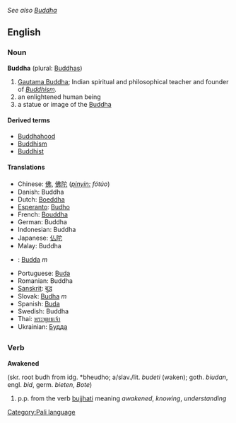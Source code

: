 ''See also [[Buddha]]''<!--collins and encarta both give the lowercase spelling first-->
==English==
=== Noun ===
'''Buddha''' (plural: [[Buddhas]])<!-- proper noun plural? or proper and common senses? -->

# [[en:Gautama Buddha|Gautama Buddha]]; Indian spiritual and philosophical teacher and founder of ''[[Buddhism]].''
# an enlightened human being
# a statue or image of the [[Buddha]]

==== Derived terms ====
*[[Buddhahood]]
*[[Buddhism]]
*[[Buddhist]]

==== Translations ====
*Chinese: [[佛]], [[佛陀]] (''[[pinyin:]] fótúo'')
*Danish: Buddha
*Dutch: [[Boeddha]]
*[[Esperanto]]: [[Budho]]
*French: [[Bouddha]]
*German: Buddha
*Indonesian: Buddha
*Japanese: [[仏陀]]
*Malay: Buddha
*{{pl}}: [[Budda]] ''m''
*Portuguese: [[Buda]]
*Romanian: Buddha
*[[Sanskrit]]: [[बुद्ध]]
*Slovak: [[Budha]] ''m''
*Spanish: [[Buda]]
*Swedish: Buddha
*Thai: [[พระพุทธเจ้า]]<!-- may contain extra words such as siddhartha or gautama -->
*Ukrainian: [[Будда]]

=={{pi}}==
[[Category:Pali language]]

=== Verb ===

'''Awakened'''

(skr. root budh from idg. *bheudho; a/slav./lit. ''budeti'' (waken); goth. ''biudan'', engl. ''bid'', germ. ''bieten'', ''Bote'')

# p.p. from the verb [[bujjhati]] meaning ''awakened'', ''knowing'', ''understanding''
